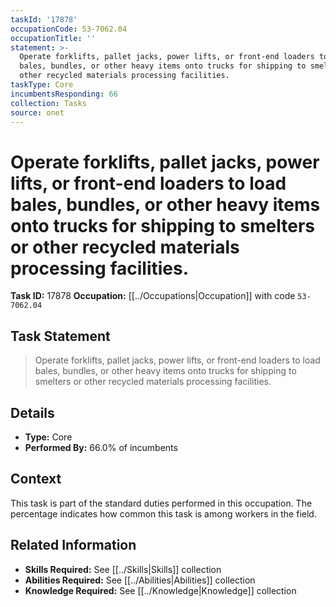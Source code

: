 ```yaml
---
taskId: '17878'
occupationCode: 53-7062.04
occupationTitle: ''
statement: >-
  Operate forklifts, pallet jacks, power lifts, or front-end loaders to load
  bales, bundles, or other heavy items onto trucks for shipping to smelters or
  other recycled materials processing facilities.
taskType: Core
incumbentsResponding: 66
collection: Tasks
source: onet
---
```

# Operate forklifts, pallet jacks, power lifts, or front-end loaders to load bales, bundles, or other heavy items onto trucks for shipping to smelters or other recycled materials processing facilities.

**Task ID:** 17878
**Occupation:** [[../Occupations|Occupation]] with code `53-7062.04`

## Task Statement

> Operate forklifts, pallet jacks, power lifts, or front-end loaders to load bales, bundles, or other heavy items onto trucks for shipping to smelters or other recycled materials processing facilities.

## Details

- **Type:** Core
- **Performed By:** 66.0% of incumbents

## Context

This task is part of the standard duties performed in this occupation. The percentage indicates how common this task is among workers in the field.

## Related Information

- **Skills Required:** See [[../Skills|Skills]] collection
- **Abilities Required:** See [[../Abilities|Abilities]] collection
- **Knowledge Required:** See [[../Knowledge|Knowledge]] collection
